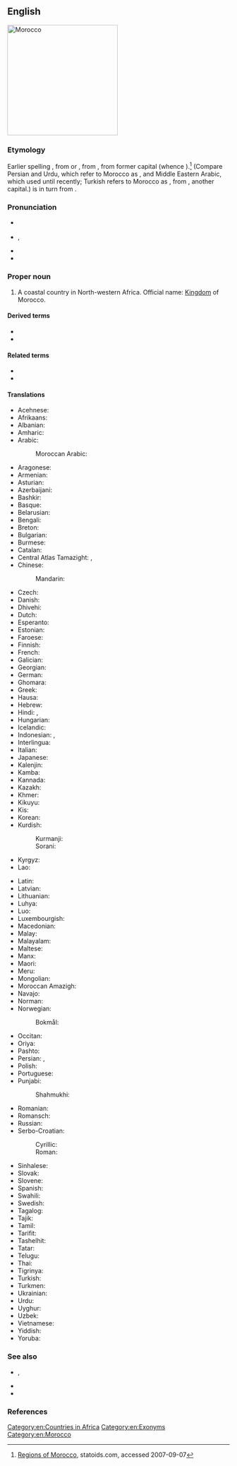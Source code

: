 {{also|morocco}}
==English==
[[Image:Morocco (orthographic projection).svg|250px|thumb|right|Morocco]]
{{wikipedia}}

===Etymology===
Earlier spelling {{m|en|Marocco}}, from {{etyl|es|en}} {{m|es|Marruecos}} or {{etyl|pt|en}} {{m|pt|Marrocos}}, from {{etyl|ML.|en}} {{m|la|Marrochium}}, from former capital {{m|la||Marrakech}} (whence {{cog|en|Marrakech}}).<ref>[http://www.statoids.com/uma.html Regions of Morocco], statoids.com, accessed 2007-09-07</ref> (Compare Persian and Urdu, which refer to Morocco as {{m|fa|مراکش|sc=Arab||marâkeš}}, and Middle Eastern Arabic, which used {{m|fa|مراكش|sc=Arab||marraakush}} until recently; Turkish refers to Morocco as {{m|tr|Fas}}, from {{m|tr|Fas||Fez}}, another capital.) {{m|tr||Marrakech}} is in turn from {{etyl|ber|en}} {{m|ber-pro||Murt n Akush|Land of God}}.

===Pronunciation===
* {{a|UK}} {{IPA|/məˈɹɒkəʊ/|lang=en}}
* {{a|US}} {{enPR|məräk'ō}}, {{IPAchar|/məˈrɑkoʊ/}}
* {{audio|En-us-Morocco.ogg|Audio (US)|lang=en}}
* {{rhymes|ɒkəʊ|lang=en}}

===Proper noun===
{{en-proper noun}}

# {{senseid|en|Q1028}}A coastal country in North-western Africa. Official name: [[kingdom|Kingdom]] of Morocco.

====Derived terms====
* {{l|en|Moroccan}}
* {{l|en|ambassador of Morocco}}

====Related terms====
* {{l|en|maroquin}}
* {{l|en|Marrakech}}

====Translations====
{{trans-top|id=Q1028|country}}
* Acehnese: {{t|ace|Maghribi}}
* Afrikaans: {{t+|af|Marokko}}
* Albanian: {{t+|sq|Maroku}}
* Amharic: {{t|am|ሞሮኮ|sc=Ethi}}
* Arabic: {{t+|ar|الْمَغْرِب|f}}
*: Moroccan Arabic: {{t|ary|المغرب|f|tr=el-maḡrib}}
* Aragonese: {{t|an|Marruecos|m}}
* Armenian: {{t|hy|Մարոկկո|sc=Armn}}
* Asturian: {{t+|ast|Marruecos|m-p}}
* Azerbaijani: {{t+|az|Mərakeş}}
* Bashkir: {{t|ba|Марокко|sc=Cyrl}}
* Basque: {{t+|eu|Maroko}}
* Belarusian: {{t|be|Маро́ка|n|sc=Cyrl}}
* Bengali: {{t|bn|মরোক্কো|sc=Beng}}
* Breton: {{t|br|Maroko}}
* Bulgarian: {{t|bg|Маро́ко|n}}
* Burmese: {{t|my|မော်ရိုကို|sc=Mymr}}
* Catalan: {{t+|ca|Marroc|m}}
* Central Atlas Tamazight: {{t|tzm|ⵍⵎⴰⵖⵔⵉⴱ}}, {{t|tzm|ⴰⵎⵕⵕⵓⴽ}}
* Chinese:
*: Mandarin: {{t+|cmn|摩洛哥|tr=Móluògē|sc=Hani}}
* Czech: {{t+|cs|Maroko|m}}
* Danish: {{t+|da|Marokko}}
* Dhivehi: {{t|dv|މައުރިބު|sc=Thaa}}
* Dutch: {{t+|nl|Marokko}}
* Esperanto: {{t+|eo|Maroko}}
* Estonian: {{t+|et|Maroko}}
* Faroese: {{t|fo|Marokko|n}}
* Finnish: {{t+|fi|Marokko}}
* French: {{t+|fr|Maroc|m}}
* Galician: {{t+|gl|Marrocos|m-p}}
* Georgian: {{t|ka|მაროკო|sc=Geor}}
* German: {{t+|de|Marokko|n}}
* Ghomara: {{t-needed|gho}}
* Greek: {{t+|el|Μαρόκο|n}}
* Hausa: {{t|ha|Maroko|alt=Màr̃ōkò|f}}
* Hebrew: {{t|he|מָרוֹקוֹ|tr=maroko}}
* Hindi: {{t+|hi|मोरक्को|sc=Deva}}, {{t|hi|मराकेश|sc=Deva}}
* Hungarian: {{t+|hu|Marokkó}}
* Icelandic: {{t+|is|Marokkó}}
* Indonesian: {{t|id|Moroko}}, {{t+|id|Maroko}}
* Interlingua: {{t|ia|Marroco}}
* Italian: {{t+|it|Marocco|m}}
* Japanese: {{t+|ja|モロッコ|tr=Morokko}}
* Kalenjin: {{t|kln|Moroko}}
* Kamba: {{t|kam|Moroko}}
* Kannada: {{t+|kn|ಮೊರಾಕೊ|sc=Knda}}
* Kazakh: {{t|kk|Марокко|sc=Cyrl}}
* Khmer: {{t+|km|ម៉ារ៉ុក}}
* Kikuyu: {{t|ki|Moroko}}
* Kis: {{t|kis|Moroko}}
* Korean: {{t|ko|^모로코}}
* Kurdish:
*: Kurmanji: {{t+|ku|Maroko}}
*: Sorani: {{t|ckb|مەغریب|sc=Arab|tr=mexribê}}
* Kyrgyz: {{t|ky|Марокко|sc=Cyrl}}
* Lao: {{t|lo|ມາລົກ|sc=Laoo}}
{{trans-mid}}
* Latin: {{t|la|Marocum|n}}
* Latvian: {{t+|lv|Maroka|f}}
* Lithuanian: {{t+|lt|Marokas|m}}
* Luhya: {{t|luy|Moroko}}
* Luo: {{t|luo|Moroko}}
* Luxembourgish: {{t|lb|Marokko|n}}
* Macedonian: {{t|mk|Маро́ко|n}}
* Malay: {{t|ms|Maghribi}}
* Malayalam: {{t|ml|മൊറോക്കൊ|sc=Mlym}}
* Maltese: {{t|mt|il-[[Marokk]]}}
* Manx: {{t|gv|Maroc|f|alt=Yn Varoc}}
* Maori: {{t|mi|Marako}}
* Meru: {{t|mer|Moroko}}
* Mongolian: {{t|mn|Марокко|sc=Cyrl}}
* Moroccan Amazigh: {{t-needed|zgh}}
* Navajo: {{t|nv|Eʼeʼaahjí Ghą́ą́ʼaskʼidii Biłikahii Bikéyah}}
* Norman: {{t|nrf|Maroc|m}}
* Norwegian:
*: Bokmål: {{t+|nb|Marokko}}
* Occitan: {{t+|oc|Marròc|m}}
* Oriya: {{t|or|ମୋରୋକୋ|sc=Orya}}
* Pashto: {{t|ps|مراکش|m|tr=marākeš}}
* Persian: {{t+|fa|مراکش|tr=marâkeš}}, {{t+|fa|مغرب|tr=mağreb}}
* Polish: {{t+|pl|Maroko}}
* Portuguese: {{t+|pt|Marrocos|m}}
* Punjabi: {{t|pa|ਮੋਰਾਕੋ}}
*: Shahmukhi: {{t|pa|مراکش|tr=marākeś}}
* Romanian: {{t+|ro|Maroc|n}}
* Romansch: {{t|rm|Maroc|m}}
* Russian: {{t+|ru|Маро́кко|n}}
* Serbo-Croatian:
*: Cyrillic: {{t|sh|Мароко|m}}
*: Roman: {{t+|sh|Maroko|m}}
* Sinhalese: {{t|si|මොරොක්කෝව|sc=Sinh}}
* Slovak: {{t+|sk|Maroko|n}}
* Slovene: {{t+|sl|Maroko|m}}
* Spanish: {{t+|es|Marruecos|m}}
* Swahili: {{t+|sw|Moroko}}
* Swedish: {{t+|sv|Marocko}}
* Tagalog: {{t|tl|Maruwekos}}
* Tajik: {{t|tg|Марокаш|sc=Cyrl}}
* Tamil: {{t|ta|மொரோக்கோ|sc=Taml}}
* Tarifit: {{t-needed|rif}}
* Tashelhit: {{t-needed|shi}}
* Tatar: {{t|tt|Марокко|sc=Cyrl}}
* Telugu: {{t+|te|మొరాకో|sc=Telu}}
* Thai: {{t+|th|โมร็อกโก}}
* Tigrinya: {{t|ti|ሞሮኮ|sc=Ethi}}
* Turkish: {{t+|tr|Fas}}
* Turkmen: {{t|tk|Marokko}}
* Ukrainian: {{t+|uk|Маро́кко|n|sc=Cyrl}}
* Urdu: {{t|ur|مراکش|tr=marākeś}}
* Uyghur: {{t|ug|ماراكەش|sc=ug-Arab}}
* Uzbek: {{t+|uz|Marokash}}
* Vietnamese: {{t|vi|Ma-rốc}}
* Yiddish: {{t|yi|מאַראָקאָ}}
* Yoruba: {{t|yo|Mòrókò}}
{{trans-bottom}}

===See also===
* {{l|en|Maghreb}}, {{l|en|Maghrib}}
* {{l|en|North Africa}}
* {{l|en|Appendix:Countries of the world}}

===References===
<references/>

[[Category:en:Countries in Africa]]
[[Category:en:Exonyms]]
[[Category:en:Morocco]]